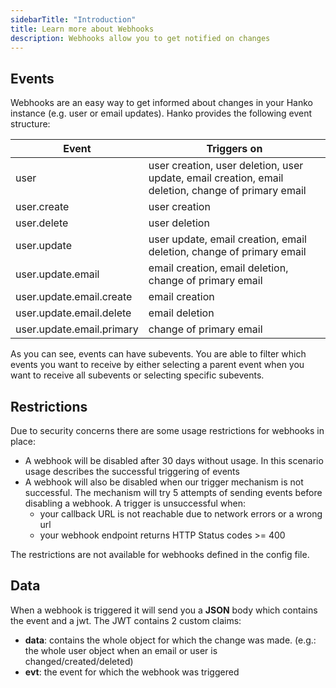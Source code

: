 ```yaml
---
sidebarTitle: "Introduction"
title: Learn more about Webhooks
description: Webhooks allow you to get notified on changes
---
```


## Events
Webhooks are an easy way to get informed about changes in your Hanko instance (e.g. user or email updates).
Hanko provides the following event structure:

| Event                     | Triggers on                                                                                        |
|---------------------------|----------------------------------------------------------------------------------------------------|
| user                      | user creation, user deletion, user update, email creation, email deletion, change of primary email |
| user.create               | user creation                                                                                      |
| user.delete               | user deletion                                                                                      |
| user.update               | user update, email creation, email deletion, change of primary email                               |
| user.update.email         | email creation, email deletion, change of primary email                                            |
| user.update.email.create  | email creation                                                                                     |
| user.update.email.delete  | email deletion                                                                                     |
| user.update.email.primary | change of primary email                                                                            |

As you can see, events can have subevents. You are able to filter which events you want to receive by either selecting
a parent event when you want to receive all subevents or selecting specific subevents.

## Restrictions

Due to security concerns there are some usage restrictions for webhooks in place:

* A webhook will be disabled after 30 days without usage. In this scenario usage describes the successful triggering of events
* A webhook will also be disabled when our trigger mechanism is not successful. The mechanism will try 5 attempts of sending events before disabling a webhook. A trigger is unsuccessful when:
  * your callback URL is not reachable due to network errors or a wrong url
  * your webhook endpoint returns HTTP Status codes >= 400

The restrictions are not available for webhooks defined in the config file.

## Data

When a webhook is triggered it will send you a **JSON** body which contains the event and a jwt.
The JWT contains 2 custom claims:
* **data**: contains the whole object for which the change was made. (e.g.: the whole user object when an email or user is changed/created/deleted)
* **evt**: the event for which the webhook was triggered
